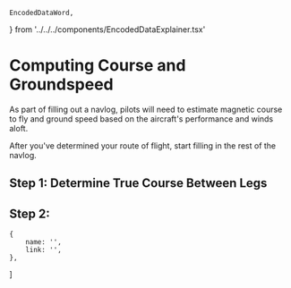     EncodedDataWord,
} from '../../../components/EncodedDataExplainer.tsx'


# Computing Course and Groundspeed

As part of filling out a navlog, pilots will need to estimate magnetic course to
fly and ground speed based on the aircraft's performance and winds aloft.

After you've determined your route of flight, start filling in the rest of the
navlog.

## Step 1: Determine True Course Between Legs

## Step 2:

    {
        name: '',
        link: '',
    },
]
